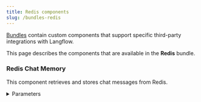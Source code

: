 ```yaml
---
title: Redis components
slug: /bundles-redis
---
```



[Bundles](/components-bundle-components) contain custom components that support specific third-party integrations with Langflow.

This page describes the components that are available in the **Redis** bundle.

### Redis Chat Memory

This component retrieves and stores chat messages from Redis.

<details>
<summary>Parameters</summary>

**Inputs**

| Name | Display Name | Info |
|------|--------------|------|
| host | hostname | The IP address or hostname. |
| port | port | The Redis Port Number. |
| database | database | The Redis database. |
| username | Username | The Redis username. |
| password | Password | The password for the username. |
| key_prefix | Key prefix | The key prefix. |
| session_id | Session ID | The unique session identifier for the message. |

**Outputs**

| Name | Display Name | Info |
|------|--------------|------|
| memory | Memory | The Redis chat message history object. |

</details>